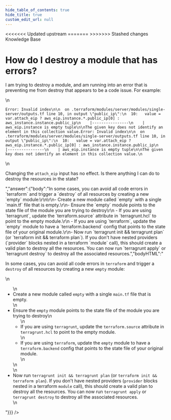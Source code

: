 ```yaml
---
hide_table_of_contents: true
hide_title: true
custom_edit_url: null
---
```



<head>
<<<<<<< Updated upstream
  <link rel="canonical" href="https://github.com/tnn-tnn-tnn-tnn-tnn-gruntwork-io/knowledge-base/discussions/144" />
=======
  <link rel="canonical" href="https://github.com/tnn-gruntwork-io/knowledge-base/discussions/144" />
>>>>>>> Stashed changes
</head>

<CenterLayout>
<span className="searchCategory">Knowledge Base</span>
<h1>How do I destroy a module that has errors?</h1>
<GitHub discussion={{"id":"D_kwDOF8slf84AOh1i","number":144,"author":{"login":"yorinasub17"},"title":"How do I destroy a module that has errors?","body":"I am trying to destroy a module, and am running into an error that is preventing me from destroy that appears to be a code issue. For example:\r\n\r\n```\r\nError: Invalid index\r\n\r\n  on .terraform/modules/server/modules/single-server/outputs.tf line 10, in output \"public_ip\":\r\n  10:   value = var.attach_eip ? aws_eip.instance.*.public_ip[0] : aws_instance.instance.public_ip\r\n    |----------------\r\n    | aws_eip.instance is empty tuple\r\n\r\nThe given key does not identify an element in this collection value.Error: Invalid index\r\n\r\n  on .terraform/modules/server/modules/single-server/outputs.tf line 10, in output \"public_ip\":\r\n  10:   value = var.attach_eip ? aws_eip.instance.*.public_ip[0] : aws_instance.instance.public_ip\r\n    |----------------\r\n    | aws_eip.instance is empty tuple\r\n\r\nThe given key does not identify an element in this collection value.\r\n```\r\n\r\nChanging the `attach_eip` input has no effect. Is there anything I can do to destroy the resources in the state?","bodyHTML":"<p dir=\"auto\">I am trying to destroy a module, and am running into an error that is preventing me from destroy that appears to be a code issue. For example:</p>\n<div class=\"snippet-clipboard-content notranslate position-relative overflow-auto\" data-snippet-clipboard-copy-content=\"Error: Invalid index\n\n  on .terraform/modules/server/modules/single-server/outputs.tf line 10, in output &quot;public_ip&quot;:\n  10:   value = var.attach_eip ? aws_eip.instance.*.public_ip[0] : aws_instance.instance.public_ip\n    |----------------\n    | aws_eip.instance is empty tuple\n\nThe given key does not identify an element in this collection value.Error: Invalid index\n\n  on .terraform/modules/server/modules/single-server/outputs.tf line 10, in output &quot;public_ip&quot;:\n  10:   value = var.attach_eip ? aws_eip.instance.*.public_ip[0] : aws_instance.instance.public_ip\n    |----------------\n    | aws_eip.instance is empty tuple\n\nThe given key does not identify an element in this collection value.\"><pre class=\"notranslate\"><code class=\"notranslate\">Error: Invalid index\n\n  on .terraform/modules/server/modules/single-server/outputs.tf line 10, in output \"public_ip\":\n  10:   value = var.attach_eip ? aws_eip.instance.*.public_ip[0] : aws_instance.instance.public_ip\n    |----------------\n    | aws_eip.instance is empty tuple\n\nThe given key does not identify an element in this collection value.Error: Invalid index\n\n  on .terraform/modules/server/modules/single-server/outputs.tf line 10, in output \"public_ip\":\n  10:   value = var.attach_eip ? aws_eip.instance.*.public_ip[0] : aws_instance.instance.public_ip\n    |----------------\n    | aws_eip.instance is empty tuple\n\nThe given key does not identify an element in this collection value.\n</code></pre></div>\n<p dir=\"auto\">Changing the <code class=\"notranslate\">attach_eip</code> input has no effect. Is there anything I can do to destroy the resources in the state?</p>","answer":{"body":"In some cases, you can avoid all code errors in `terraform` and trigger a `destroy` of all resources by creating a new `empty` module:\r\n\r\n- Create a new module called `empty` with a single `main.tf` file that is empty.\r\n- Ensure the `empty` module points to the state file of the module you are trying to destroy\r\n    - If you are using `terragrunt`, update the `terraform.source` attribute in `terragrunt.hcl` to point to the empty module.\r\n    - If you are using `terraform`, update the `empty` module to have a `terraform.backend` config that points to the state file of your original module.\r\n- Now run `terragrunt init && terragrunt plan` (or `terraform init && terraform plan`). If you don't have nested providers (`provider` blocks nested in a terraform `module` call), this should create a valid plan to destroy all the resources. You can now run `terragrunt apply` or `terragrunt destroy` to destroy all the associated resources.","bodyHTML":"<p dir=\"auto\">In some cases, you can avoid all code errors in <code class=\"notranslate\">terraform</code> and trigger a <code class=\"notranslate\">destroy</code> of all resources by creating a new <code class=\"notranslate\">empty</code> module:</p>\n<ul dir=\"auto\">\n<li>Create a new module called <code class=\"notranslate\">empty</code> with a single <code class=\"notranslate\">main.tf</code> file that is empty.</li>\n<li>Ensure the <code class=\"notranslate\">empty</code> module points to the state file of the module you are trying to destroy\n<ul dir=\"auto\">\n<li>If you are using <code class=\"notranslate\">terragrunt</code>, update the <code class=\"notranslate\">terraform.source</code> attribute in <code class=\"notranslate\">terragrunt.hcl</code> to point to the empty module.</li>\n<li>If you are using <code class=\"notranslate\">terraform</code>, update the <code class=\"notranslate\">empty</code> module to have a <code class=\"notranslate\">terraform.backend</code> config that points to the state file of your original module.</li>\n</ul>\n</li>\n<li>Now run <code class=\"notranslate\">terragrunt init &amp;&amp; terragrunt plan</code> (or <code class=\"notranslate\">terraform init &amp;&amp; terraform plan</code>). If you don't have nested providers (<code class=\"notranslate\">provider</code> blocks nested in a terraform <code class=\"notranslate\">module</code> call), this should create a valid plan to destroy all the resources. You can now run <code class=\"notranslate\">terragrunt apply</code> or <code class=\"notranslate\">terragrunt destroy</code> to destroy all the associated resources.</li>\n</ul>"}}} />

</CenterLayout>
  

<!-- ##DOCS-SOURCER-START
{
  "sourcePlugin": "github-discussions",
  "hash": "2b57fa39cffda89df430f850970fb138"
}
##DOCS-SOURCER-END -->
